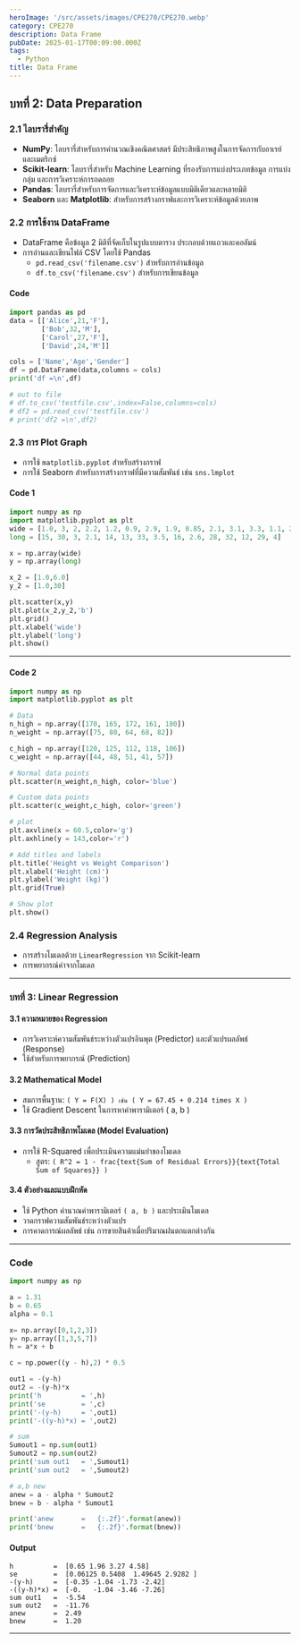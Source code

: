 ```yaml
---
heroImage: '/src/assets/images/CPE270/CPE270.webp'
category: CPE270
description: Data Frame
pubDate: 2025-01-17T00:09:00.000Z
tags:
  - Python
title: Data Frame
---
```


## บทที่ 2: Data Preparation

### 2.1 ไลบรารี่สำคัญ

- **NumPy**: ไลบรารี่สำหรับการคำนวณเชิงคณิตศาสตร์ มีประสิทธิภาพสูงในการจัดการกับอาเรย์และเมตริกซ์
- **Scikit-learn**: ไลบรารี่สำหรับ Machine Learning ที่รองรับการแบ่งประเภทข้อมูล การแบ่งกลุ่ม และการวิเคราะห์การถดถอย
- **Pandas**: ไลบรารี่สำหรับการจัดการและวิเคราะห์ข้อมูลแบบมิติเดียวและหลายมิติ
- **Seaborn** และ **Matplotlib**: สำหรับการสร้างกราฟและการวิเคราะห์ข้อมูลด้วยภาพ

### 2.2 การใช้งาน DataFrame

- DataFrame คือข้อมูล 2 มิติที่จัดเก็บในรูปแบบตาราง ประกอบด้วยแถวและคอลัมน์
- การอ่านและเขียนไฟล์ CSV โดยใช้ Pandas
  - `pd.read_csv('filename.csv')` สำหรับการอ่านข้อมูล
  - `df.to_csv('filename.csv')` สำหรับการเขียนข้อมูล

#### Code

```python
import pandas as pd
data = [['Alice',21,'F'],
        ['Bob',32,'M'],
        ['Carol',27,'F'],
        ['David',24,'M']]

cols = ['Name','Age','Gender']
df = pd.DataFrame(data,columns = cols)
print('df =\n',df)

# out to file
# df.to_csv('testfile.csv',index=False,columns=cols)
# df2 = pd.read_csv('testfile.csv')
# print('df2 =\n',df2)
```

### 2.3 การ Plot Graph

- การใช้ `matplotlib.pyplot` สำหรับสร้างกราฟ
- การใช้ Seaborn สำหรับการสร้างกราฟที่มีความสัมพันธ์ เช่น `sns.lmplot`

#### Code 1

```python
import numpy as np
import matplotlib.pyplot as plt
wide = [1.0, 3, 2, 2.2, 1.2, 0.9, 2.9, 1.9, 0.85, 2.1, 3.1, 3.3, 1.1, 2.8, 2]
long = [15, 30, 3, 2.1, 14, 13, 33, 3.5, 16, 2.6, 28, 32, 12, 29, 4]

x = np.array(wide)
y = np.array(long)

x_2 = [1.0,6.0]
y_2 = [1.0,30]

plt.scatter(x,y)
plt.plot(x_2,y_2,'b')
plt.grid()
plt.xlabel('wide')
plt.ylabel('long')
plt.show()
```

---

#### Code 2

```python
import numpy as np
import matplotlib.pyplot as plt

# Data
n_high = np.array([170, 165, 172, 161, 180])
n_weight = np.array([75, 80, 64, 68, 82])

c_high = np.array([120, 125, 112, 118, 106])
c_weight = np.array([44, 48, 51, 41, 57])

# Normal data points
plt.scatter(n_weight,n_high, color='blue')

# Custom data points
plt.scatter(c_weight,c_high, color='green')

# plot
plt.axvline(x = 60.5,color='g')
plt.axhline(y = 143,color='r')

# Add titles and labels
plt.title('Height vs Weight Comparison')
plt.xlabel('Height (cm)')
plt.ylabel('Weight (kg)')
plt.grid(True)

# Show plot
plt.show()

```

### 2.4 Regression Analysis

- การสร้างโมเดลด้วย `LinearRegression` จาก Scikit-learn
- การพยากรณ์ค่าจากโมเดล

---

### บทที่ 3: Linear Regression

#### 3.1 ความหมายของ Regression

- การวิเคราะห์ความสัมพันธ์ระหว่างตัวแปรอินพุต (Predictor) และตัวแปรผลลัพธ์ (Response)
- ใช้สำหรับการพยากรณ์ (Prediction)

#### 3.2 Mathematical Model

- สมการพื้นฐาน: `( Y = F(X) ) เช่น ( Y = 67.45 + 0.214 times X )`
- ใช้ Gradient Descent ในการหาค่าพารามิเตอร์ \( a, b \)

#### 3.3 การวัดประสิทธิภาพโมเดล (Model Evaluation)

- การใช้ R-Squared เพื่อประเมินความแม่นยำของโมเดล
  - สูตร: `( R^2 = 1 - frac{text{Sum of Residual Errors}}{text{Total Sum of Squares}} )`

#### 3.4 ตัวอย่างและแบบฝึกหัด

- ใช้ Python คำนวณค่าพารามิเตอร์ `( a, b )` และประเมินโมเดล
- วาดกราฟความสัมพันธ์ระหว่างตัวแปร
- การคาดการณ์ผลลัพธ์ เช่น การขายสินค้าเมื่อปริมาณฝนตกแตกต่างกัน

---

### Code

```python
import numpy as np

a = 1.31
b = 0.65
alpha = 0.1

x= np.array([0,1,2,3])
y= np.array([1,3,5,7])
h = a*x + b

c = np.power((y - h),2) * 0.5

out1 = -(y-h)
out2 = -(y-h)*x
print('h          = ',h)
print('se         = ',c)
print('-(y-h)     = ',out1)
print('-((y-h)*x) = ',out2)

# sum
Sumout1 = np.sum(out1)
Sumout2 = np.sum(out2)
print('sum out1   = ',Sumout1)
print('sum out2   = ',Sumout2)

# a,b new
anew = a - alpha * Sumout2
bnew = b - alpha * Sumout1

print('anew       =   {:.2f}'.format(anew))
print('bnew       =   {:.2f}'.format(bnew))
```

#### Output

```
h          =  [0.65 1.96 3.27 4.58]
se         =  [0.06125 0.5408  1.49645 2.9282 ]
-(y-h)     =  [-0.35 -1.04 -1.73 -2.42]
-((y-h)*x) =  [-0.   -1.04 -3.46 -7.26]
sum out1   =  -5.54
sum out2   =  -11.76
anew       =  2.49
bnew       =  1.20
```

---
